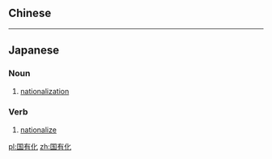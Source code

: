 ==Chinese==
{{zh-see|國有化}}

----

==Japanese==
{{ja-kanjitab|国|有|化}}

===Noun===
{{ja-noun|こくゆうか}}

# [[nationalization]]

===Verb===
{{ja-verb-suru|k|hira=こくゆうか|rom=kokuyūka}}

# [[nationalize]]

[[pl:国有化]]
[[zh:国有化]]